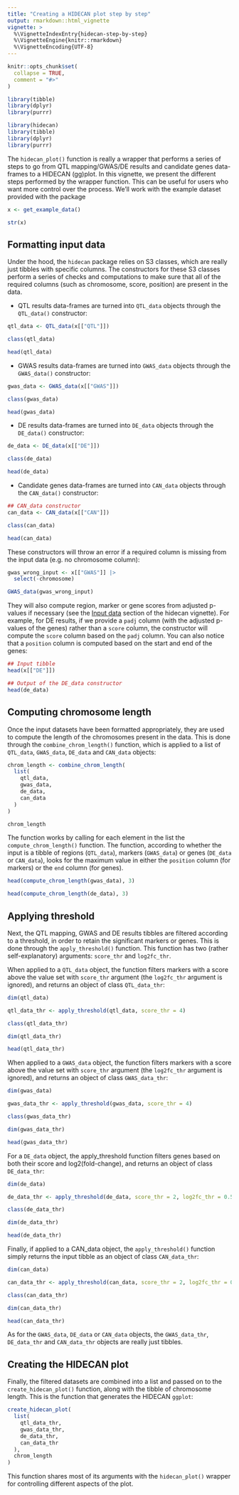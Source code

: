 ```yaml
---
title: "Creating a HIDECAN plot step by step"
output: rmarkdown::html_vignette
vignette: >
  %\VignetteIndexEntry{hidecan-step-by-step}
  %\VignetteEngine{knitr::rmarkdown}
  %\VignetteEncoding{UTF-8}
---
```


```r
knitr::opts_chunk$set(
  collapse = TRUE,
  comment = "#>"
)

library(tibble)
library(dplyr)
library(purrr)
```

```r
library(hidecan)
library(tibble)
library(dplyr)
library(purrr)
```

The `hidecan_plot()` function is really a wrapper that performs a series of steps to go from QTL mapping/GWAS/DE results and candidate genes data-frames to a HIDECAN (gg)plot. In this vignette, we present the different steps performed by the wrapper function. This can be useful for users who want more control over the process. We'll work with the example dataset provided with the package

```r
x <- get_example_data()

str(x)
```

## Formatting input data

Under the hood, the `hidecan` package relies on S3 classes, which are really just tibbles with specific columns. The constructors for these S3 classes perform a series of checks and computations to make sure that all of the required columns (such as chromosome, score, position) are present in the data.

-   QTL results data-frames are turned into `QTL_data` objects through the `QTL_data()` constructor:

```r
qtl_data <- QTL_data(x[["QTL"]])

class(qtl_data)

head(qtl_data)
```

-   GWAS results data-frames are turned into `GWAS_data` objects through the `GWAS_data()` constructor:

```r
gwas_data <- GWAS_data(x[["GWAS"]])

class(gwas_data)

head(gwas_data)
```

-   DE results data-frames are turned into `DE_data` objects through the `DE_data()` constructor:

```r
de_data <- DE_data(x[["DE"]])

class(de_data)

head(de_data)
```

-   Candidate genes data-frames are turned into `CAN_data` objects through the `CAN_data()` constructor:

```r
## CAN_data constructor
can_data <- CAN_data(x[["CAN"]])

class(can_data)

head(can_data)
```

These constructors will throw an error if a required column is missing from the input data (e.g. no chromosome column):

```r
gwas_wrong_input <- x[["GWAS"]] |> 
  select(-chromosome)

GWAS_data(gwas_wrong_input)
```

They will also compute region, marker or gene scores from adjusted p-values if necessary (see the [Input data](hidecan.html#input-data) section of the hidecan vignette). For example, for DE results, if we provide a `padj` column (with the adjusted p-values of the genes) rather than a `score` column, the constructor will compute the `score` column based on the `padj` column. You can also notice that a `position` column is computed based on the start and end of the genes:

```r
## Input tibble
head(x[["DE"]])

## Output of the DE_data constructor
head(de_data)
```

## Computing chromosome length

Once the input datasets have been formatted appropriately, they are used to compute the length of the chromosomes present in the data. This is done through the `combine_chrom_length()` function, which is applied to a list of `QTL_data`, `GWAS_data`, `DE_data` and `CAN_data` objects:

```r
chrom_length <- combine_chrom_length(
  list(
    qtl_data,
    gwas_data,
    de_data,
    can_data
  )
)

chrom_length
```

The function works by calling for each element in the list the `compute_chrom_length()` function. The function, according to whether the input is a tibble of regions (`QTL_data`), markers (`GWAS_data`) or genes (`DE_data` or `CAN_data`), looks for the maximum value in either the `position` column (for markers) or the `end` column (for genes).

```r
head(compute_chrom_length(gwas_data), 3)

head(compute_chrom_length(de_data), 3)
```

## Applying threshold

Next, the QTL mapping, GWAS and DE results tibbles are filtered according to a threshold, in order to retain the significant markers or genes. This is done through the `apply_threshold()` function. This function has two (rather self-explanatory) arguments: `score_thr` and `log2fc_thr`.

When applied to a `QTL_data` object, the function filters markers with a score above the value set with `score_thr` argument (the `log2fc_thr` argument is ignored), and returns an object of class `QTL_data_thr`:

```r
dim(qtl_data)

qtl_data_thr <- apply_threshold(qtl_data, score_thr = 4)

class(qtl_data_thr)

dim(qtl_data_thr)

head(qtl_data_thr)
```

When applied to a `GWAS_data` object, the function filters markers with a score above the value set with `score_thr` argument (the `log2fc_thr` argument is ignored), and returns an object of class `GWAS_data_thr`:

```r
dim(gwas_data)

gwas_data_thr <- apply_threshold(gwas_data, score_thr = 4)

class(gwas_data_thr)

dim(gwas_data_thr)

head(gwas_data_thr)
```

For a `DE_data` object, the apply_threshold function filters genes based on both their score and log2(fold-change), and returns an object of class `DE_data_thr`:

```r
dim(de_data)

de_data_thr <- apply_threshold(de_data, score_thr = 2, log2fc_thr = 0.5)

class(de_data_thr)

dim(de_data_thr)

head(de_data_thr)
```

Finally, if applied to a CAN_data object, the `apply_threshold()` function simply returns the input tibble as an object of class `CAN_data_thr`:

```r
dim(can_data)

can_data_thr <- apply_threshold(can_data, score_thr = 2, log2fc_thr = 0.5)

class(can_data_thr)

dim(can_data_thr)

head(can_data_thr)
```

As for the `GWAS_data`, `DE_data` or `CAN_data` objects, the `GWAS_data_thr`, `DE_data_thr` and `CAN_data_thr` objects are really just tibbles.

## Creating the HIDECAN plot

Finally, the filtered datasets are combined into a list and passed on to the `create_hidecan_plot()` function, along with the tibble of chromosome length. This is the function that generates the HIDECAN `ggplot`:

```r
create_hidecan_plot(
  list(
    qtl_data_thr,
    gwas_data_thr,
    de_data_thr,
    can_data_thr
  ),
  chrom_length
)
```

This function shares most of its arguments with the `hidecan_plot()` wrapper for controlling different aspects of the plot.
